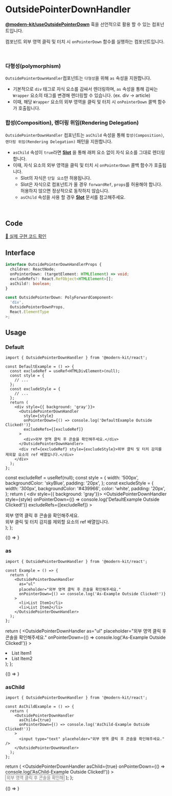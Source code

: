 
# OutsidePointerDownHandler

**[@modern-kit/useOutsidePointerDown](https://modern-agile-team.github.io/modern-kit/docs/react/hooks/useOutsidePointerDown)** 훅을 선언적으로 활용 할 수 있는 컴포넌트입니다.

컴포넌트 외부 영역 클릭 및 터치 시 `onPointerDown` 함수를 실행하는 컴포넌트입니다.

<br />

### 다형성(polymorphism)
`OutsidePointerDownHandler`컴포넌트는 `다형성`을 위해 `as` 속성을 지원합니다.

- 기본적으로 `div` 태그로 자식 요소를 감싸서 렌더링하며, `as` 속성을 통해 감싸는 `Wrapper` 요소의 태그를 변경해 렌더링할 수 있습니다. (ex. div -> article)
- 이때, 해당 `Wrapper` 요소의 외부 영역을 클릭 및 터치 시 `onPointerDown` 콜백 함수가 호출됩니다.

### 합성(Composition), 렌더링 위임(Rendering Delegation)
`OutsidePointerDownHandler` 컴포넌트는 `asChild` 속성을 통해 `합성(Composition)`, `렌더링 위임(Rendering Delegation)` 패턴을 지원합니다.

- `asChild` 속성이 `true`라면 **[Slot](https://modern-agile-team.github.io/modern-kit/docs/react/components/Slot)** 을 통해 래퍼 요소 없이 자식 요소를 그대로 렌더링합니다.
- 이때, 자식 요소의 외부 영역을 클릭 및 터치 시 `onPointerDown` 콜백 함수가 호출됩니다.
  - Slot의 자식은 `단일 요소`만 허용됩니다.
  - Slot은 자식으로 컴포넌트가 올 경우 `forwardRef`, `props`를 허용해야 합니다. 허용하지 않으면 정상적으로 동작하지 않습니다.
  - `asChild` 속성을 사용 할 경우 **[Slot](https://modern-agile-team.github.io/modern-kit/docs/react/components/Slot)** 문서를 참고해주세요.

<br />

## Code
[🔗 실제 구현 코드 확인](https://github.com/modern-agile-team/modern-kit/blob/main/packages/react/src/components/OutsidePointerDownHandler/index.tsx)

## Interface
```ts title="typescript"
interface OutsidePointerDownHandlerProps {
  children: ReactNode;
  onPointerDown: (targetElement: HTMLElement) => void;
  excludeRefs?: React.RefObject<HTMLElement>[];
  asChild?: boolean;
}
```
```ts title="typescript"
const OutsidePointerDown: PolyForwardComponent<
  'div',
  OutsidePointerDownProps,
  React.ElementType
>;
```

## Usage
### Default
```tsx title="typescript"
import { OutsidePointerDownHandler } from '@modern-kit/react';

const DefaultExample = () => {
  const excludeRef = useRef<HTMLDivElement>(null);
  const style = {
    // ...
  };
  const excludeStyle = {
    // ...
  };
  return (
    <div style={{ background: 'gray'}}>
      <OutsidePointerDownHandler
        style={style}
        onPointerDown={() => console.log('DefaultExample Outside Clicked!')}
        excludeRefs={[excludeRef]}
      >
        <div>외부 영역 클릭 후 콘솔을 확인해주세요.</div>
      </OutsidePointerDownHandler>
      <div ref={excludeRef} style={excludeStyle}>외부 클릭 및 터치 감지를 제외할 요소의 ref 배열입니다.</div>
    </div>
  );
};
```

  const excludeRef = useRef(null);
  const style = {
    width: '500px',
    backgroundColor: 'skyBlue',
    padding: '20px',
  };
  const excludeStyle = {
    width: '300px',
    backgroundColor: '#439966',
    color: 'white',
    padding: '20px',
  };
  return (
    <div style={{ background: 'gray'}}>
      <OutsidePointerDownHandler
        style={style}
        onPointerDown={() => console.log('DefaultExample Outside Clicked!')}
        excludeRefs={[excludeRef]}
      >
        <div>외부 영역 클릭 후 콘솔을 확인해주세요.</div>
      </OutsidePointerDownHandler>
      <div ref={excludeRef} style={excludeStyle}>외부 클릭 및 터치 감지를 제외할 요소의 ref 배열입니다.</div>
    </div>
  );
};


<BrowserOnly>
  {() => <DefaultExample />}
</BrowserOnly>

<br />

### as
```tsx title="typescript"
import { OutsidePointerDownHandler } from '@modern-kit/react';

const Example = () => {
  return (
    <OutsidePointerDownHandler
      as="ul"
      placeholder="외부 영역 클릭 후 콘솔을 확인해주세요."
      onPointerDown={() => console.log('As-Example Outside Clicked!')}
    >
      <li>List Item1</li>
      <li>List Item2</li>
    </OutsidePointerDownHandler>
  );
};
```

  return (
    <OutsidePointerDownHandler
      as="ul"
      placeholder="외부 영역 클릭 후 콘솔을 확인해주세요."
      onPointerDown={() => console.log('As-Example Outside Clicked!')}
    >
      <li>List Item1</li>
      <li>List Item2</li>
    </OutsidePointerDownHandler>
  );
};

<BrowserOnly>
  {() => <AsExample />}
</BrowserOnly>

### asChild
```tsx title="typescript"
import { OutsidePointerDownHandler } from '@modern-kit/react';

const AsChildExample = () => {
  return (
    <OutsidePointerDownHandler
      asChild={true}
      onPointerDown={() => console.log('AsChild-Example Outside Clicked!')}
    >
      <input type="text" placeholder="외부 영역 클릭 후 콘솔을 확인해주세요." />
    </OutsidePointerDownHandler>
  );
};
```

  return (
    <OutsidePointerDownHandler
      asChild={true}
      onPointerDown={() => console.log('AsChild-Example Outside Clicked!')}
    >
      <input type="text" placeholder="외부 영역 클릭 후 콘솔을 확인해주세요." />
    </OutsidePointerDownHandler>
  );
};

<BrowserOnly>
  {() => <AsChildExample />}
</BrowserOnly>

